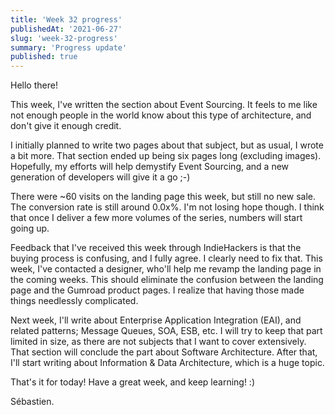 ```yaml
---
title: 'Week 32 progress'
publishedAt: '2021-06-27'
slug: 'week-32-progress'
summary: 'Progress update'
published: true
---
```


Hello there!

This week, I've written the section about Event Sourcing. It feels to me like not enough people in the world know about this type of architecture, and don't give it enough credit.

I initially planned to write two pages about that subject, but as usual, I wrote a bit more. That section ended up being six pages long (excluding images). Hopefully, my efforts will help demystify Event Sourcing, and a new generation of developers will give it a go ;-)

There were ~60 visits on the landing page this week, but still no new sale. The conversion rate is still around 0.0x%. I'm not losing hope though. I think that once I deliver a few more volumes of the series, numbers will start going up.

Feedback that I've received this week through IndieHackers is that the buying process is confusing, and I fully agree. I clearly need to fix that. This week, I've contacted a designer, who'll help me revamp the landing page in the coming weeks. This should eliminate the confusion between the landing page and the Gumroad product pages. I realize that having those made things needlessly complicated.

Next week, I'll write about Enterprise Application Integration (EAI), and related patterns; Message Queues, SOA, ESB, etc. I will try to keep that part limited in size, as there are not subjects that I want to cover extensively. That section will conclude the part about Software Architecture. After that, I'll start writing about Information & Data Architecture, which is a huge topic.

That's it for today! Have a great week, and keep learning! :)

Sébastien.

<BlogPostSignature />
